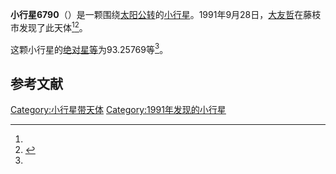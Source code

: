 {{Infobox planet
| bgcolour = #FFFFC0
| name = 6790 Pingouin
| symbol = 
| image = 
| caption = 
| discovery = yes
| discovery_ref = 
| discoverer = [[大友哲|大友哲]]
| discovery_site = [[藤枝市|藤枝市]] 
| discovered = 1991年9月28日
| designations = yes
| mp_name = 
| named_after = 
| alt_names = 1991 SF1/ 1990 EN
| mp_category = [[主带小行星|主带小行星]]
| orbit_ref = <ref name="a">[http://ssd.jpl.nasa.gov/sbdb.cgi?sstr=6790 6790 Pingouin] {{Wayback|url=http://ssd.jpl.nasa.gov/sbdb.cgi?sstr=6790 |date=20210717072319 }}，小行星數據庫瀏覽器（JPL Small-Body Database Browser）－[[美国国家航空航天局|美国国家航空航天局]]喷气推进实验室</ref>
| epoch = 2456400.5 (2013年4月18日更新)
| aphelion = {{convert|2.8228814|AU|km|3|abbr=on|lk=out}}
| perihelion = {{convert|1.8596686|AU|km|3|abbr=on}}
| semimajor = {{convert|2.3412750|AU|km|3|abbr=on}}
| eccentricity = 0.2057026
| period = 1308.510073 [[日|日]]<br />3.58[[儒略年|儒略年]]
| avg_speed = 
| inclination = 11.11270
| asc_node = 204.22956
| mean_anomaly = 
| arg_peri = 93.25769
| satellites = 
| physical_characteristics = yes
| dimensions = 
| mass = 
| density = 
| surface_grav = 
| escape_velocity = 
| sidereal_day = 
| axial_tilt = 
| pole_ecliptic_lat = 
| pole_ecliptic_lon = 
| albedo = 
| temperatures= 
| temp_name1 = 
| mean_temp_1 = 
| max_temp_1 = 
| temp_name2 = 
| max_temp_2 = 
| spectral_type = 
| abs_magnitude = 93.25769
}}

'''小行星6790'''（{{lang-en|6790 Pingouin}}）是一颗围绕[[太阳|太阳]][[公转|公转]]的[[小行星|小行星]]。1991年9月28日，[[大友哲|大友哲]]在藤枝市发现了此天体<ref name="a" /><ref>{{cite news|title=小行星列表|url=http://cfa-www.harvard.edu/iau/lists/NumberedMPs.txt|accessdate=2013-07-08|newspaper=哈佛大学|archive-date=2008-05-17|archive-url=https://web.archive.org/web/20080517010638/http://cfa-www.harvard.edu/iau/lists/NumberedMPs.txt|dead-url=no}}</ref>。

这颗小行星的[[绝对星等|绝对星等]]为93.25769等<ref name="a" />。

==参考文献==
{{reflist}}
{{Minor Planet Number|[[小行星6789|小行星6789]]|[[小行星6791|小行星6791]]}}

{{小天体}}

[[Category:小行星带天体|Category:小行星带天体]]
[[Category:1991年发现的小行星|Category:1991年发现的小行星]]

{{asteroid-stub}}